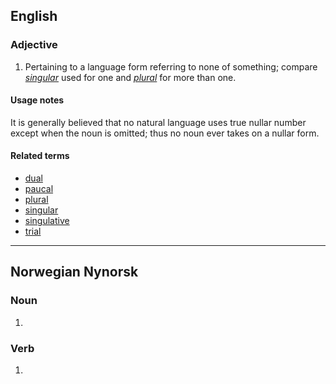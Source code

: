==English==

===Adjective===
{{en-adj|-}}

# {{context|grammar|lang=en}} Pertaining to a language form referring to none of something; compare ''[[singular]]'' used for one and ''[[plural]]'' for more than one.

====Usage notes====
It is generally believed that no natural language uses true nullar number except when the noun is omitted; thus no noun ever takes on a nullar form.

====Related terms====
* [[dual]]
* [[paucal]]
* [[plural]]
* [[singular]]
* [[singulative]]
* [[trial]]

----

==Norwegian Nynorsk==

===Noun===
{{head|nn|noun form}} {{g|m}}

# {{plural indefinite of|null|lang=nn}}

===Verb===
{{nn-verb-form}}

# {{nn-verb-form of|present tense|null}}